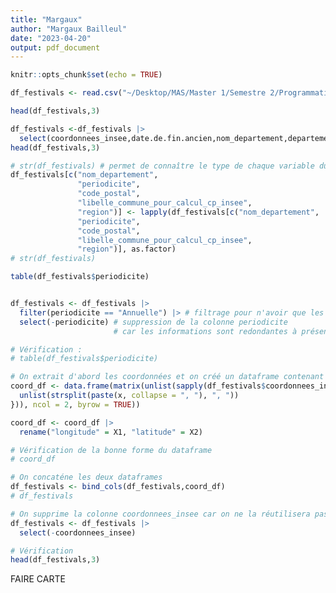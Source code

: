 ```yaml
---
title: "Margaux"
author: "Margaux Bailleul"
date: "2023-04-20"
output: pdf_document
---
```


```r
knitr::opts_chunk$set(echo = TRUE)
```

```r
df_festivals <- read.csv("~/Desktop/MAS/Master 1/Semestre 2/Programmation R avancée/Projet_R_avance/panorama-des-festivals-3.csv", sep=";")
```

```r
head(df_festivals,3)
```


```r
df_festivals <-df_festivals |> 
  select(coordonnees_insee,date.de.fin.ancien,nom_departement,departement,periodicite,mois_habituel_de_debut,code_postal,libelle_commune_pour_calcul_cp_insee,date_debut_ancien,region,nom.de.la.manifestation,site_web)
head(df_festivals,3)
```


```r
# str(df_festivals) # permet de connaître le type de chaque variable du dataframe
df_festivals[c("nom_departement", 
               "periodicite",
               "code_postal",
               "libelle_commune_pour_calcul_cp_insee",
               "region")] <- lapply(df_festivals[c("nom_departement", 
               "periodicite",
               "code_postal",
               "libelle_commune_pour_calcul_cp_insee",
               "region")], as.factor)
# str(df_festivals)
```

```r
table(df_festivals$periodicite)


df_festivals <- df_festivals |> 
  filter(periodicite == "Annuelle") |> # filtrage pour n'avoir que les festivals annuels
  select(-periodicite) # suppression de la colonne periodicite 
                       # car les informations sont redondantes à présent

# Vérification : 
# table(df_festivals$periodicite)
```

```r
# On extrait d'abord les coordonnées et on créé un dataframe contenant la latitude et la longitude
coord_df <- data.frame(matrix(unlist(sapply(df_festivals$coordonnees_insee, function(x) {
  unlist(strsplit(paste(x, collapse = ", "), ", "))
})), ncol = 2, byrow = TRUE))

coord_df <- coord_df |> 
  rename("longitude" = X1, "latitude" = X2)

# Vérification de la bonne forme du dataframe
# coord_df

# On concaténe les deux dataframes 
df_festivals <- bind_cols(df_festivals,coord_df)
# df_festivals

# On supprime la colonne coordonnees_insee car on ne la réutilisera pas 
df_festivals <- df_festivals |> 
  select(-coordonnees_insee)

# Vérification
head(df_festivals,3)
```

FAIRE CARTE









